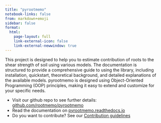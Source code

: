 ```yaml
---
title: "pyrootmemo"
notebook-links: false
from: markdown+emoji
sidebar: false
format: 
  html:
    page-layout: full
    link-external-icon: false
    link-external-newwindow: true
---
```


This project is designed to help you to estimate contribution of roots to the shear strength of soil using various models. The documentation is structured to provide a comprehensive guide to using the library, including installation, quickstart, theoretical background, and detailed explanations of the available models. pyrootmemo is designed using Object-Oriented Programming (OOP) principles, making it easy to extend and customize for your specific needs.

- Visit our github repo to see further details: [github.com/rootmemo/pyrootmemo](https://github.com/rootmemo/pyrootmemo)
- Read the documentation on [pyrootmemo.readthedocs.io](https://pyrootmemo.readthedocs.io/latest/)
- Do you want to contribute? See our [Contribution guidelines](https://pyrootmemo.readthedocs.io/latest/contribute.html)

